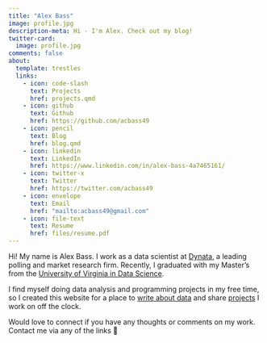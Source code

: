 ```yaml
---
title: "Alex Bass"
image: profile.jpg
description-meta: Hi - I'm Alex. Check out my blog!
twitter-card: 
  image: profile.jpg
comments: false
about:
  template: trestles
  links:
    - icon: code-slash
      text: Projects
      href: projects.qmd
    - icon: github
      text: Github
      href: https://github.com/acbass49
    - icon: pencil
      text: Blog
      href: blog.qmd
    - icon: linkedin
      text: LinkedIn
      href: https://www.linkedin.com/in/alex-bass-4a7465161/
    - icon: twitter-x
      text: Twitter
      href: https://twitter.com/acbass49
    - icon: envelope
      text: Email
      href: "mailto:acbass49@gmail.com"
    - icon: file-text
      text: Resume
      href: files/resume.pdf
---
```


Hi! My name is Alex Bass. I work as a data scientist at [Dynata](https://www.dynata.com/), a leading polling and market research firm. Recently, I graduated with my Master's from the [University of Virginia in Data Science](https://datascience.virginia.edu/).

I find myself doing data analysis and programming projects in my free time, so I created this website for a place to [write about data](blog.qmd) and share [projects](projects.qmd) I work on off the clock.

Would love to connect if you have any thoughts or comments on my work. Contact me via any of the links 🙂

<a class="twitter-timeline"
  href="https://twitter.com/acbass49"
  data-tweet-limit="3"
  data-width="300"
  data-height="300">
</a>
